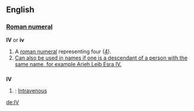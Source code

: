 ==English==

===[[Roman numeral]]===
'''IV''' or '''iv'''
#A [[roman numeral]] representing four ([[four|4]]).
# [[Can also be used in names if one is a descendant of a person with the same name, for example Arieh Leib Esra IV.]]

==={{Initialism}}===
'''IV'''
# {{cattag|Medical}}: [[Intravenous]]
[[de:IV]]